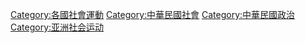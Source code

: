 [[Category:各國社會運動|Category:各國社會運動]]
[[Category:中華民國社會|Category:中華民國社會]]
[[Category:中華民國政治|Category:中華民國政治]]
[[Category:亚洲社会运动|Category:亚洲社会运动]]